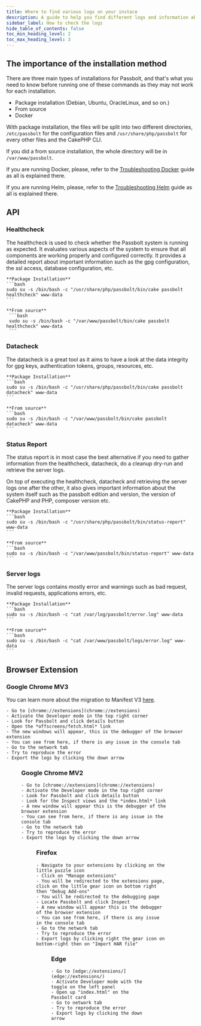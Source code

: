 ```yaml
---
title: Where to find various logs on your instace
description: A guide to help you find different logs and information about your instance
sidebar_label: How to check the logs
hide_table_of_contents: false
toc_min_heading_level: 2
toc_max_heading_level: 3
---
```




## The importance of the installation method

There are three main types of installations for Passbolt, and that's what you need to know before running one of these commands as they may not work for each installation.

  -  Package installation (Debian, Ubuntu, OracleLinux, and so on.)
  -  From source
  -  Docker

With package installation, the files will be split into two different directories, `/etc/passbolt` for the configuration files and `/usr/share/php/passbolt` for every other files and the CakePHP CLI.

If you did a from source installation, the whole directory will be in `/var/www/passbolt`.

If you are running Docker, please, refer to the [Troubleshooting Docker](/hosting/troubleshooting/docker/) guide as all is explained there.

If you are running Helm, please, refer to the [Troubleshooting Helm](/hosting/troubleshooting/helm/) guide as all is explained there.


## API
### Healthcheck

The healthcheck is used to check whether the Passbolt system is running as expected. It evaluates various aspects of the system to ensure that all components are working properly and configured correctly. It provides a detailed report about important information such as the gpg configuration, the ssl access, database configuration, etc.

    **Package Installation**
    ```bash
    sudo su -s /bin/bash -c "/usr/share/php/passbolt/bin/cake passbolt healthcheck" www-data
    ```

    **From source**
     ```bash
     sudo su -s /bin/bash -c "/var/www/passbolt/bin/cake passbolt healthcheck" www-data
     ```

<Webserverprotip />

### Datacheck

The datacheck is a great tool as it aims to have a look at the data integrity for gpg keys, authentication tokens, groups, resources, etc.

    **Package Installation**
    ```bash
    sudo su -s /bin/bash -c "/usr/share/php/passbolt/bin/cake passbolt datacheck" www-data
    ```

    **From source**
    ```bash
    sudo su -s /bin/bash -c "/var/www/passbolt/bin/cake passbolt datacheck" www-data
    ```

<Webserverprotip />

### Status Report

The status report is in most case the best alternative if you need to gather information from the healthcheck, datacheck, do a cleanup dry-run and retrieve the server logs.

On top of executing the healthcheck, datacheck and retrieving the server logs one after the other, it also gives important information about the system itself such as the passbolt edition and version, the version of CakePHP and PHP, composer version etc.

    **Package Installation**
    ```bash
    sudo su -s /bin/bash -c "/usr/share/php/passbolt/bin/status-report" www-data
    ```

    **From source**
    ```bash
    sudo su -s /bin/bash -c "/var/www/passbolt/bin/status-report" www-data
    ```

<Webserverprotip />

### Server logs

The server logs contains mostly error and warnings such as bad request, invalid requests, applications errors, etc.

    **Package Installation**
    ```bash
    sudo su -s /bin/bash -c "cat /var/log/passbolt/error.log" www-data
    ```

    **From source**
    ```bash
    sudo su -s /bin/bash -c "cat /var/www/passbolt/logs/error.log" www-data
    ```

<Webserverprotip />

## Browser Extension
### Google Chrome MV3
You can learn more about the migration to Manifest V3 [here](https://www.passbolt.com/blog/passbolt-browser-extension-migration-to-manifest-v3).

    - Go to [chrome://extensions](chrome://extensions)
    - Activate the Developer mode in the top right corner
    - Look for Passbolt and click details button
    - Open the *offscreens/fetch.html* link
    - The new windows will appear, this is the debugger of the browser extension
    - You can see from here, if there is any issue in the console tab
    - Go to the network tab
    - Try to reproduce the error
    - Export the logs by clicking the down arrow

<Harwarning />
<Figure
  src="/img/help/2023/05/browser-extension-logs.png"
  alt="Browser Extension Network Logs"
  caption="fig. Browser Extension Network Logs (Chrome MV3)"
/>

### Google Chrome MV2

    - Go to [chrome://extensions](chrome://extensions)
    - Activate the Developer mode in the top right corner
    - Look for Passbolt and click details button
    - Look for the Inspect views and the *index.html* link
    - A new window will appear this is the debugger of the browser extension
    - You can see from here, if there is any issue in the console tab
    - Go to the network tab
    - Try to reproduce the error
    - Export the logs by clicking the down arrow

<Harwarning />
<Figure
  src="/img/help/2023/05/browser-extension-logs.png"
  alt="Browser Extension Network Logs"
  caption="fig. Browser Extension Network Logs (Chrome MV2)"
/>

### Firefox

    - Navigate to your extensions by clicking on the little puzzle icon
    - Click on "Manage extensions"
    - You will be redirected to the extensions page, click on the little gear icon on bottom right then "Debug Add-ons"
    - You will be redirected to the debugging page
    - Locate Passbolt and click Inspect
    - A new window will appear this is the debugger of the browser extension
    - You can see from here, if there is any issue in the console tab
    - Go to the network tab
    - Try to reproduce the error
    - Export logs by clicking right the gear icon on bottom-right then on "Import HAR file"

<Harwarning />

<Figure
  src="/img/help/2024/06/firefox-browser-extension-logs.png"
  alt="Browser Extension Network Logs"
  caption="fig. Browser Extension Network Logs (Firefox)"
/>

### Edge

    - Go to [edge://extensions/](edge://extensions/)
    - Activate Developer mode with the toggle on the left panel
    - Open up "index.html" on the Passbolt card
    - Go to network tab
    - Try to reproduce the error
    - Export logs by clicking the down arrow

<Harwarning />

<Figure
  src="/img/help/2024/06/edge-browser-extension-logs.png"
  alt="Browser Extension Network Logs"
  caption="fig. Browser Extension Network Logs (Microsoft Edge)"
/>

